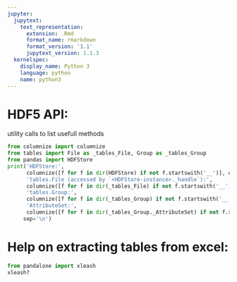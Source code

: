 ```yaml
---
jupyter:
  jupytext:
    text_representation:
      extension: .Rmd
      format_name: rmarkdown
      format_version: '1.1'
      jupytext_version: 1.1.3
  kernelspec:
    display_name: Python 3
    language: python
    name: python3
---
```


# HDF5 API:
utility calls to list usefull methods

```python
from columnize import columnize
from tables import File as _tables_File, Group as _tables_Group
from pandas import HDFStore
print('HDFStore:', 
      columnize([f for f in dir(HDFStore) if not f.startswith('__')], displaywidth=160),
      'tables.File (accessed by `<HDFStore-instance>._handle`):', 
      columnize([f for f in dir(_tables_File) if not f.startswith('__')], displaywidth=160),
      'tables.Group:', 
      columnize([f for f in dir(_tables_Group) if not f.startswith('__')], displaywidth=160),
      'AttributeSet:', 
      columnize([f for f in dir(_tables_Group._AttributeSet) if not f.startswith('__')], displaywidth=160),
     sep='\n')
```

# Help on extracting tables from excel:

```python
from pandalone import xleash 
xleash?
```

